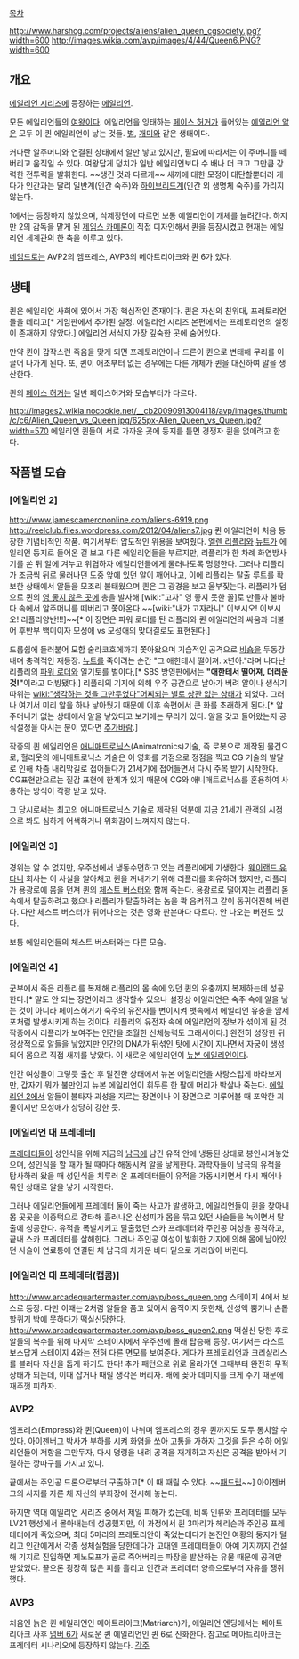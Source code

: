 [[목차]]

http://www.harshcg.com/projects/aliens/alien_queen_cgsociety.jpg?width=600
http://images.wikia.com/avp/images/4/44/Queen6.PNG?width=600
== 개요 ==
[[에일리언 시리즈]]에 등장하는 [[에일리언]].

모든 에일리언들의 [[여왕]]이다. 에일리언을 잉태하는 [[페이스 허거]]가 들어있는 [[에일리언 알]]은 모두 이 퀸 에일리언이 낳는 것들. [[벌]], [[개미]]와 같은 생태이다. 

커다란 알주머니와 연결된 상태에서 알만 낳고 있지만, 필요에 따라서는 이 주머니를 떼버리고 움직일 수 있다. 여왕답게 덩치가 일반 에일리언보다 수 배나 더 크고 그만큼 강력한 전투력을 발휘한다. ~~생긴 것과 다르게~~ 새끼에 대한 모정이 대단할뿐더러 게다가 인간과는 달리 일반계(인간 숙주)와 [[하이브리드]]계(인간 외 생명체 숙주)를 가리지 않는다.

1에서는 등장하지 않았으며, 삭제장면에 따르면 보통 에일리언이 개체를 늘려간다. 하지만 2의 감독을 맡게 된 [[제임스 카메론]]이 직접 디자인해서 퀸을 등장시켰고 현재는 에일리언 세계관의 한 축을 이루고 있다. 

[[네임드]]로는 AVP2의 엠프레스, AVP3의 메아트리아크와 퀸 6가 있다. 
== 생태 ==
퀸은 에일리언 사회에 있어서 가장 핵심적인 존재이다. 퀸은 자신의 친위대, 프레토리언들을 데리고[* 게임판에서 추가된 설정. 에일리언 시리즈 본편에서는 프레토리언의 설정이 존재하지 않았다.] 에일리언 서식지 가장 깊숙한 곳에 숨어있다.

만약 퀸이 갑작스런 죽음을 맞게 되면 프레토리안이나 드론이 퀸으로 변태해 무리를 이끌어 나가게 된다. 또, 퀸이 애초부터 없는 경우에는 다른 개체가 퀸을 대신하여 알을 생산한다.

퀸의 [[페이스 허거]]는 일반 페이스허거와 모습부터가 다르다.
 
http://images2.wikia.nocookie.net/__cb20090913004118/avp/images/thumb/c/c6/Alien_Queen_vs_Queen.jpg/625px-Alien_Queen_vs_Queen.jpg?width=570
에일리언 퀸들이 서로 가까운 곳에 둥지를 틀면 경쟁자 퀸을 없애려고 한다.
== 작품별 모습 ==
=== [에일리언 2] ===
http://www.jamescamerononline.com/aliens-6919.png
http://reelclub.files.wordpress.com/2012/04/aliens7.jpg
퀸 에일리언이 처음 등장한 기념비적인 작품. 여기서부터 압도적인 위용을 보여줬다. [[엘렌 리플리]]와 [[뉴트]]가 에일리언 둥지로 들어온 걸 보고 다른 에일리언들을 부르지만, 리플리가 한 차례 화염방사기를 쏜 뒤 알에 겨누고 위협하자 에일리언들에게 물러나도록 명령한다. 그러나 리플리가 조금씩 뒤로 물러나던 도중 앞에 있던 알이 깨어나고, 이에 리플리는 탈출 루트를 확보한 상태에서 알들을 모조리 불태웠으며 퀸은 그 광경을 보고 울부짖는다. 리플리가 덤으로 퀸의 [[영 좋지 않은 곳]]에 총을 발사해 [wiki:"고자" 영 좋지 못한 꼴]로 만들자 불바다 속에서 알주머니를 떼버리고 쫓아온다.~~[wiki:"내가 고자라니" 이보시오! 이보시오! 리플리양반!!!]~~[* 이 장면은 파워 로더를 탄 리플리와 퀸 에일리언의 싸움과 더불어 후반부 백미이자 모성애 vs 모성애의 맞대결로도 표현된다.]

드롭쉽에 들러붙어 모함 술라코호에까지 쫓아왔으며 기습적인 공격으로 [[비숍]]을 두동강내며 충격적인 재등장. [[뉴트]]를 죽이려는 순간 "그 애한테서 떨어져. x년아."라며 나타난 리플리의 [[파워 로더]]와 일기토를 벌이다,[* SBS 방영판에서는 ''' "애한테서 떨어져, 더러운 것!" '''이라고 더빙됐다.] 리플리의 기지에 의해 우주 공간으로 날아가 버려 알이나 생식기 따위는 [[wiki:"생각하는 것을 그만두었다"어찌되는 별로 상관 없는 상태]]가 되었다. 그러나 여기서 미리 알을 하나 낳아뒀기 때문에 이후 속편에서 큰 화를 초래하게 된다.[* 알주머니가 없는 상태에서 알을 낳았다고 보기에는 무리가 있다. 알을 갖고 들어왔는지 공식설정을 아시는 분이 있다면 [[추가바람]].]

작중의 퀸 에일리언은 [[애니매트로닉스]](Animatronics)기술, 즉 로봇으로 제작된 물건으로, 헐리웃의 애니매트로닉스 기술은 이 영화를 기점으로 정점을 찍고 CG 기술의 발달로 인해 차츰 내리막길로 접어들다가 21세기에 접어들면서 다시 주목 받기 시작한다. CG표현만으로는 질감 표현에 한계가 있기 때문에 CG와 애니매트로닉스를 혼용하여 사용하는 방식이 각광 받고 있다.  

그 당시로써는 최고의 애니매트로닉스 기술로 제작된 덕분에 지금 21세기 관객의 시점으로 봐도 심하게 어색하거나 위화감이 느껴지지 않는다.


=== [에일리언 3] ===
경위는 알 수 없지만, 우주선에서 냉동수면하고 있는 리플리에게 기생한다. [[웨이랜드 유타니]] 회사는 이 사실을 알아채고 퀸을 꺼내가기 위해 리플리를 회유하려 했지만, 리플리가 용광로에 몸을 던져 퀸의 [[체스트 버스터]]와 함께 죽는다. 용광로로 떨어지는 리플리 몸 속에서 탈출하려고 했으나 리플리가 탈출하려는 놈을 콱 움켜쥐고 같이 동귀어진해 버린다. 다만 체스트 버스터가 튀어나오는 것은 영화 판본마다 다르다. 안 나오는 버젼도 있다. 

보통 에일리언들의 체스트 버스터와는 다른 모습.

=== [에일리언 4] ===
군부에서 죽은 리플리를 복제해 리플리의 몸 속에 있던 퀸의 유충까지 복제하는데 성공한다.[* 말도 안 되는 장면이라고 생각할수 있으나 설정상 에일리언은 숙주 속에 알을 낳는 것이 아니라 페이스허거가 숙주의 유전자를 변이시켜 뱃속에서 에일리언 유충을 암세포처럼 발생시키게 하는 것이다. 리플리의 유전자 속에 에일리언의 정보가 섞이게 된 것. 작중에서 리플리가 보여주는 인간을 초월한 신체능력도 그래서이다.] 완전히 성장한 뒤 정상적으로 알들을 낳았지만 인간의 DNA가 뒤섞인 탓에 시간이 지나면서 자궁이 생성되어 몸으로 직접 새끼를 낳았다. 이 새로운 에일리언이 [[뉴본 에일리언]]이다.

인간 여성들이 그렇듯 출산 후 탈진한 상태에서 뉴본 에일리언을 사랑스럽게 바라보지만, 갑자기 뭐가 불만인지 뉴본 에일리언이 휘두른 한 팔에 머리가 박살나 죽는다. [[에일리언 2]]에서 알들이 불타자 괴성을 지르는 장면이나 이 장면으로 미루어볼 때 포악한 괴물이지만 모성애가 상당히 강한 듯.
=== [에일리언 대 프레데터] ===
[[프레데터]]들이 성인식을 위해 지금의 [[남극]]에 남긴 유적 안에 냉동된 상태로 봉인시켜놓았으며, 성인식을 할 때가 될 때마다 해동시켜 알을 낳게한다. 과학자들이 남극의 유적을 탐사하러 왔을 때 성인식을 치루러 온 프레데터들이 유적을 가동시키면서 다시 깨어나 묶인 상태로 알을 낳기 시작한다. 

그러나 에일리언들에게 프레데터 둘이 죽는 사고가 발생하고, 에일리언들이 퀸을 찾아내 몸 곳곳을 이중턱으로 강타해 흘러나온 산성피가 몸을 묶고 있던 사슬들을 녹이면서 탈출에 성공한다. 유적을 폭발시키고 탈출했던 스카 프레데터와 주인공 여성을 공격하고, 끝내 스카 프레데터를 살해한다. 그러나 주인공 여성이 발휘한 기지에 의해 몸에 남아있던 사슬이 연료통에 연결된 채 남극의 차가운 바다 밑으로 가라앉아 버린다.
=== [에일리언 대 프레데터(캡콤)] ===
http://www.arcadequartermaster.com/avp/boss_queen.png
스테이지 4에서 보스로 등장. 다만 이때는 2처럼 알들을 품고 있어서 움직이지 못한채, 산성액 뿜기나 손톱 할퀴기 밖에 못하다가 [[떡실신]]당한다.
http://www.arcadequartermaster.com/avp/boss_queen2.png
떡실신 당한 후로 알들의 복수를 위해 마지막 스테이지에서 우주선에 몰래 탑승해 등장. 여기서는 라스트 보스답게 스테이지 4와는 전혀 다른 면모를 보여준다. 게다가 프레토리언과 크리샬리스를 불러다 자신을 돕게 하기도 한다! 추가 패턴으로 위로 올라가면 그때부터 완전히 무적상태가 되는데, 이때 잡거나 때릴 생각은 버리자. 배에 꽂아 데미지를 크게 주기 때문에 재주껏 피하자.
=== AVP2 ===
엠프레스(Empress)와 퀸(Queen)이 나뉘며 엠프레스의 경우 퀸까지도 모두 통치할 수 있다. 아이젠버그 박사가 부하를 시켜 화염을 쏘아 고통을 가하자 그것을 듣은 수하 에일리언들이 저항을 그만두자, 다시 명령을 내려 공격을 재개하고 자신은 공격을 받아서 기절하는 깡따구를 가지고 있다.

끝에서는 주인공 드론으로부터 구출하고[* 이 때 때릴 수 있다. ~~[[패드립]]~~] 아이젠버그의 사지를 자른 채 자신의 부화장에 전시해 놓는다.

하지만 역대 에일리언 시리즈 중에서 제일 피해가 컸는데, 비록 인류와 프레데터를 모두 LV21 행성에서 몰아내는데 성공했지만, 이 과정에서 퀸 3마리가 헤리슨과 주인공 프레데터에게 죽었으며, 최대 5마리의 프레토리안이 죽었는데다가 본진인 여황의 둥지가 털리고 인간에게서 각종 생체실험을 당한데다가 고대엔 프레데터들이 아예 기지까지 건설해 기지로 진입하면 제노모프가 골로 죽어버리는 파장을 발산하는 유물 때문에 공격만 받았었다. 끝으론 굉장히 많은 피를 흘리고 인간과 프레데터 양측으로부터 자유를 쟁취했다.
=== AVP3 ===
처음엔 늙은 퀸 에일리언인 메아트리아크(Matriarch)가, 에일리언 엔딩에서는 메아트리아크 사후 [[넘버 6]]가 새로운 퀸 에일리언인 퀸 6로 진화한다. 참고로 메아트리아크는 프레데터 시나리오에 등장하지 않는다.
[[각주]]
